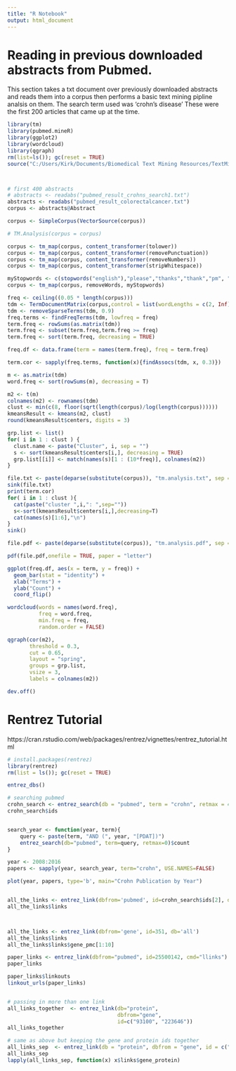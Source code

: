 ```yaml
---
title: "R Notebook"
output: html_document
---
```


# Reading in previous downloaded abstracts from Pubmed.  

This section takes a txt document over previously downloaded abstracts and reads them into a corpus then performs a basic text mining pipline analsis on them.  The search term used was 'crohn's disease'  These were the first 200 articles that came up at the time.  

```r
library(tm)
library(pubmed.mineR)
library(ggplot2)
library(wordcloud)
library(qgraph)
rm(list=ls()); gc(reset = TRUE)
source("C:/Users/Kirk/Documents/Biomedical Text Mining Resources/TextMining_Analysis_Function.R")



# first 400 abstracts
# abstracts <- readabs("pubmed_result_crohns_search1.txt")
abstracts <- readabs("pubmed_result_colorectalcancer.txt")
corpus <- abstracts@Abstract

corpus <- SimpleCorpus(VectorSource(corpus))
```


```r

# TM.Analysis(corpus = corpus)

corpus <- tm_map(corpus, content_transformer(tolower))
corpus <- tm_map(corpus, content_transformer(removePunctuation))
corpus <- tm_map(corpus, content_transformer(removeNumbers))
corpus <- tm_map(corpus, content_transformer(stripWhitespace))

myStopwords <- c(stopwords("english"),"please","thanks","thank","pm", "mg","cc")
corpus <- tm_map(corpus, removeWords, myStopwords)

freq <- ceiling((0.05 * length(corpus)))
tdm <- TermDocumentMatrix(corpus,control = list(wordLengths = c(2, Inf)))
tdm <- removeSparseTerms(tdm, 0.9)
freq.terms <- findFreqTerms(tdm, lowfreq = freq)
term.freq <- rowSums(as.matrix(tdm))
term.freq <- subset(term.freq,term.freq >= freq)
term.freq <- sort(term.freq, decreasing = TRUE)

freq.df <- data.frame(term = names(term.freq), freq = term.freq)

term.cor <- sapply(freq.terms, function(x){findAssocs(tdm, x, 0.3)})

m <- as.matrix(tdm) 
word.freq <- sort(rowSums(m), decreasing = T)

m2 <- t(m)
colnames(m2) <- rownames(tdm)
clust <- min(c(8, floor(sqrt(length(corpus)/log(length(corpus))))))
kmeansResult <- kmeans(m2, clust)
round(kmeansResult$centers, digits = 3)

grp.list <- list()
for( i in 1 : clust ) {
  clust.name <- paste("Cluster", i, sep = "")
  s <- sort(kmeansResult$centers[i,], decreasing = TRUE)
  grp.list[[i]] <- match(names(s)[1 : (10*freq)], colnames(m2))
}

file.txt <- paste(deparse(substitute(corpus)), "tm.analysis.txt", sep = ".")
sink(file.txt)
print(term.cor)
for( i in 1 : clust ){
  cat(paste("cluster ",i,": ",sep=""))
  s<-sort(kmeansResult$centers[i,],decreasing=T)
  cat(names(s)[1:6],"\n")
}
sink()

file.pdf <- paste(deparse(substitute(corpus)), "tm.analysis.pdf", sep = ".")

pdf(file.pdf,onefile = TRUE, paper = "letter")

ggplot(freq.df, aes(x = term, y = freq)) + 
  geom_bar(stat = "identity") + 
  xlab("Terms") + 
  ylab("Count") + 
  coord_flip()

wordcloud(words = names(word.freq), 
          freq = word.freq, 
          min.freq = freq, 
          random.order = FALSE)

qgraph(cor(m2), 
       threshold = 0.3, 
       cut = 0.65, 
       layout = "spring", 
       groups = grp.list, 
       vsize = 3, 
       labels = colnames(m2))

dev.off()

```


# Rentrez Tutorial

https://cran.rstudio.com/web/packages/rentrez/vignettes/rentrez_tutorial.html

```r
# install.packages(rentrez)
library(rentrez)
rm(list = ls()); gc(reset = TRUE)

entrez_dbs()

# searching pubmed
crohn_search <- entrez_search(db = "pubmed", term = "crohn", retmax = 40)
crohn_search$ids


search_year <- function(year, term){
    query <- paste(term, "AND (", year, "[PDAT])")
    entrez_search(db="pubmed", term=query, retmax=0)$count
}

year <- 2008:2016
papers <- sapply(year, search_year, term="crohn", USE.NAMES=FALSE)

plot(year, papers, type='b', main="Crohn Publication by Year")


all_the_links <- entrez_link(dbfrom='pubmed', id=crohn_search$ids[2], db='all')
all_the_links$links



all_the_links <- entrez_link(dbfrom='gene', id=351, db='all')
all_the_links$links
all_the_links$links$gene_pmc[1:10]

paper_links <- entrez_link(dbfrom="pubmed", id=25500142, cmd="llinks")
paper_links

paper_links$linkouts
linkout_urls(paper_links)


# passing in more than one link
all_links_together  <- entrez_link(db="protein", 
                                   dbfrom="gene", 
                                   id=c("93100", "223646"))
all_links_together

# same as above but keeping the gene and protein ids together
all_links_sep  <- entrez_link(db = "protein", dbfrom = "gene", id = c("93100", "223646"), by_id=TRUE)
all_links_sep
lapply(all_links_sep, function(x) x$links$gene_protein)
```

